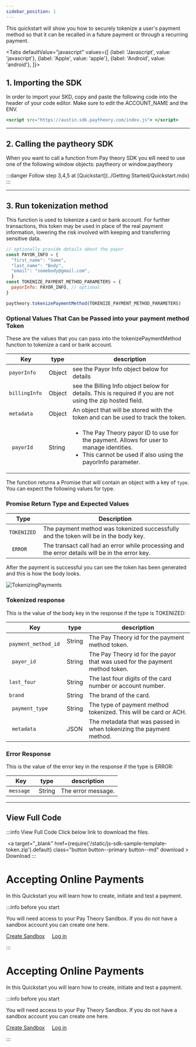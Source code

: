 ```yaml
---
sidebar_position: 1
---
```



This quickstart will show you how to securely tokenize a user's payment method so that it can be recalled in a future payment or through a recurring payment.

<Tabs
  defaultValue="javascript"
  values={[
    {label: 'Javascript', value: 'javascript'},
    {label: 'Apple', value: 'apple'},
    {label: 'Android', value: 'android'},
  ]}>
  <TabItem value="javascript">


## 1. Importing the SDK
In order to import your SKD, copy and paste the following code into the header of your code editor. Make sure to edit the ACCOUNT_NAME and the ENV.
```jsx
<script src="https://austin.sdk.paytheory.com/index.js"> </script>
```
***

## 2. Calling the paytheory SDK
When you want to call a function from Pay theory SDK you eill need to use one of the following window objects: paytheory or window.paytheory


:::danger 
Follow step 3,4,5 at [Quickstart](../Getting Started/Quickstart.mdx)
:::

***

## 3. Run tokenization method
This function is used to tokenize a card or bank account. For further transactions, this token may be used in place of the real payment information, lowering the risk involved with keeping and transferring sensitive data.
```jsx
// optionally provide details about the payor
const PAYOR_INFO = {
  "first_name": "Some",
  "last_name": "Body",
  "email": "somebody@gmail.com",
  }
const TOKENIZE_PAYMENT_METHOD_PARAMETERS = {
  payorInfo: PAYOR_INFO, // optional
}

paytheory.tokenizePaymentMethod(TOKENIZE_PAYMENT_METHOD_PARAMETERS)
```
### Optional Values That Can be Passed into your payment method Token
These are the values that you can pass into the tokenizePaymentMethod function to tokenize a card or bank account.

|Key                |type               |description                                               |
--------------------|-------------------|----------------------------------------------------------|     
|`payorInfo `       |Object             |see the Payor Info object below for details|
|`billingInfo `     |Object             |see the Billing Info object below for details. This is required if you are not using the zip hosted field.|
|`metadata `        |Object             |An object that will be stored with the token and can be used to track the token.|
|` payorId`         |String             |<ul><li>The Pay Theory payor ID to use for the payment. Allows for user to manage identities.</li><li>This cannot be used if also using the payorInfo parameter.</li></ul>|

The function returns a Promise that will contain an object with a key of `type`. You can expect the following values for type.

### Promise Return Type and Expected Values
|Type               |Description                                            |
--------------------|-------------------------------------------------------|
|`TOKENIZED `       |The payment method was tokenized successfully and the token will be in the body key.|
|` ERROR`           |The transact call had an error while processing and the error details will be in the error key.|

After the payment is successful you can see the token has been generated and this is how the body looks.

![TokenizingPayments](/img/TokenizingPayments.jpeg)

### Tokenized response
This is the value of the body key in the response if the type is TOKENIZED:

|Key                   |type               |description                                               |
|-----------------------|-------------------|----------------------------------------------------------|     
|` payment_method_id`  |String             |The Pay Theory id for the payment method token. |
|` payor_id`           | String            | The Pay Theory id for the payor that was used for the payment method token.|
|`last_four `          |String             | The last four digits of the card number or account number.|
|`brand`               |String             |The brand of the card.                                    |
|` payment_type`       |String             |  The type of payment method tokenized. This will be card or ACH.|
|` metadata`           |JSON               | The metadata that was passed in when tokenizing the payment method.|


### Error Response
This is the value of the error key in the response if the type is ERROR:

|Key                   |type               |description                                               |
-----------------------|-------------------|----------------------------------------------------------|     
|`message `            |String             |The error message.|  

***

## View Full Code
:::info View Full Code
Click below link to download the files.

&nbsp;<a  target="\_blank" href={require('/static/js-sdk-sample-template-token.zip').default}  class="button button--primary button--md" download > Download </a>
:::

</TabItem>

<TabItem value="apple">
  
  # Accepting Online Payments
  In this Quickstart you will learn how to create, initiate and test a payment.


  :::info before you start

  You will need access to your Pay Theory Sandbox. If you do not have a sandbox account you can create one here.

  <a href="https://start.merchant.dashboard.paytheory.com/settings" class="button button--secondary button--lg">Create Sandbox</a>
  &nbsp;&nbsp;&nbsp;
  <a href="https://start.merchant.dashboard.paytheory.com/settings" class="button button--secondary button--lg">Log in</a>

  :::
  
  </TabItem>
  <TabItem value="android">
  
  # Accepting Online Payments
  In this Quickstart you will learn how to create, initiate and test a payment.


  :::info before you start

  You will need access to your Pay Theory Sandbox. If you do not have a sandbox account you can create one here.

  <a href="https://start.merchant.dashboard.paytheory.com/settings" class="button button--primary button--md">Create Sandbox</a>
  &nbsp;&nbsp;&nbsp;
  <a href="https://start.merchant.dashboard.paytheory.com/settings" class="button button--secondary button--md">Log in</a>

  :::
  </TabItem>

</Tabs>